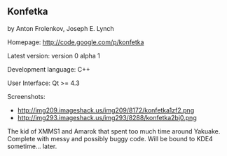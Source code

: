 ==Konfetka==

by Anton Frolenkov, Joseph E. Lynch

Homepage: http://code.google.com/p/konfetka

Latest version: version 0 alpha 1

Development language: C++

User Interface: Qt >= 4.3

Screenshots: 
*http://img209.imageshack.us/img209/8172/konfetka1zf2.png
*http://img293.imageshack.us/img293/8288/konfetka2bj0.png

The kid of XMMS1 and Amarok that spent too much time around Yakuake. Complete with messy and possibly buggy code. Will be bound to KDE4 sometime... later.